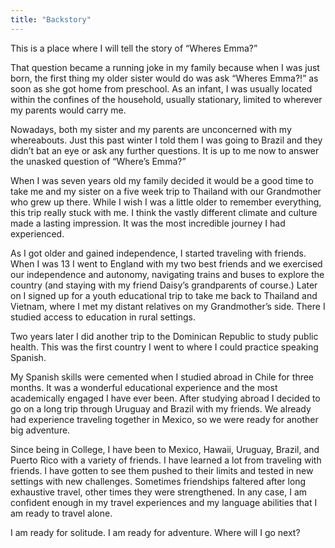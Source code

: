 ```yaml
---
title: "Backstory"
---
```


This is a place where I will tell the story of "Wheres Emma?"

That question became a running joke in my family because when I was just born, the first thing my older sister would do was ask "Wheres Emma?!" as soon as she got home from preschool. As an infant, I was usually located within the confines of the household, usually stationary, limited to wherever my parents would carry me.

Nowadays, both my sister and my parents are unconcerned with my whereabouts. Just this past winter I told them I was going to Brazil and they didn't bat an eye or ask any further questions. It is up to me now to answer the unasked question of "Where's Emma?"

When I was seven years old my family decided it would be a good time to take me and my sister on a five week trip to Thailand with our Grandmother who grew up there. While I wish I was a little older to remember everything, this trip really stuck with me. I think the vastly different climate and culture made a lasting impression. It was the most incredible journey I had experienced.

As I got older and gained independence, I started traveling with friends. When I was 13 I went to England with my two best friends and we exercised our independence and autonomy, navigating trains and buses to explore the country (and staying with my friend Daisy's grandparents of course.) Later on I signed up for a youth educational trip to take me back to Thailand and Vietnam, where I met my distant relatives on my Grandmother's side. There I studied access to education in rural settings.

Two years later I did another trip to the Dominican Republic to study public health. This was the first country I went to where I could practice speaking Spanish.

My Spanish skills were cemented when I studied abroad in Chile for three months. It was a wonderful educational experience and the most academically engaged I have ever been. After studying abroad I decided to go on a long trip through Uruguay and Brazil with my friends. We already had experience traveling together in Mexico, so we were ready for another big adventure.

Since being in College, I have been to Mexico, Hawaii, Uruguay, Brazil, and Puerto Rico with a variety of friends. I have learned a lot from traveling with friends. I have gotten to see them pushed to their limits and tested in new settings with new challenges. Sometimes friendships faltered after long exhaustive travel, other times they were strengthened. In any case, I am confident enough in my travel experiences and my language abilities that I am ready to travel alone.

I am ready for solitude. I am ready for adventure. Where will I go next?
